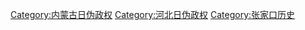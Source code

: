 [[Category:内蒙古日伪政权|Category:内蒙古日伪政权]]
[[Category:河北日伪政权|Category:河北日伪政权]]
[[Category:张家口历史|Category:张家口历史]]
